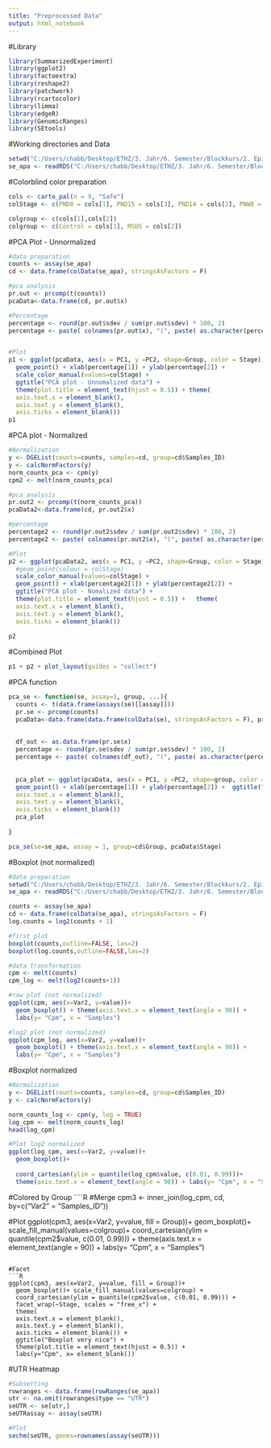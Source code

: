 ```yaml
---
title: "Preprocessed Data"
output: html_notebook
---
```



#Library
```r
library(SummarizedExperiment)
library(ggplot2)
library(factoextra)
library(reshape2)
library(patchwork)
library(rcartocolor)
library(limma)
library(edgeR)
library(GenomicRanges)
library(SEtools)
```

#Working directories and Data
```R
setwd("C:/Users/chabb/Desktop/ETHZ/3. Jahr/6. Semester/Blockkurs/2. Epigenetic mechanism/Project/project6_bc2021")
se_apa <- readRDS("C:/Users/chabb/Desktop/ETHZ/3. Jahr/6. Semester/Blockkurs/2. Epigenetic mechanism/Project/project6_bc2021/data/counts_bins_apa.rds")
```

#Colorblind color preparation
```R
cols <- carto_pal(n = 9, "Safe")
colStage <- c(PND8 = cols[1], PND15 = cols[3], PND14 = cols[2], PNW8 = cols[4], PNW20 = cols[5], PND7 = cols[6])

colgroup <- c(cols[1],cols[2])
colgroup <- c(Control = cols[1], MSUS = cols[2])
```

#PCA Plot - Unnormalized
```R

#data preparation
counts <- assay(se_apa)
cd <- data.frame(colData(se_apa), stringsAsFactors = F)

#pca analysis
pr.out <- prcomp(t(counts))
pcaData<-data.frame(cd, pr.out$x)

#Percentage
percentage <- round(pr.out$sdev / sum(pr.out$sdev) * 100, 2)
percentage <- paste( colnames(pr.out$x), "(", paste( as.character(percentage), "%", ")", sep=""))


#Plot
p1 <- ggplot(pcaData, aes(x = PC1, y =PC2, shape=Group, color = Stage))+
  geom_point() + xlab(percentage[1]) + ylab(percentage[2]) +
  scale_color_manual(values=colStage) +
  ggtitle("PCA plot - Unnomalized data") +
  theme(plot.title = element_text(hjust = 0.5)) + theme(
  axis.text.x = element_blank(),
  axis.text.y = element_blank(),
  axis.ticks = element_blank())
p1

```

#PCA plot - Normalized
```R
#Normalization
y <- DGEList(counts=counts, samples=cd, group=cd$Samples_ID)
y <- calcNormFactors(y)
norm_counts_pca <- cpm(y)
cpm2 <- melt(norm_counts_pca)

#pca analysis
pr.out2 <- prcomp(t(norm_counts_pca))
pcaData2<-data.frame(cd, pr.out2$x)

#percentage
percentage2 <- round(pr.out2$sdev / sum(pr.out2$sdev) * 100, 2)
percentage2 <- paste( colnames(pr.out2$x), "(", paste( as.character(percentage2), "%", ")", sep=""))

#Plot
p2 <- ggplot(pcaData2, aes(x = PC1, y =PC2, shape=Group, color = Stage))+
  #geom_point(colour = colStage)
  scale_color_manual(values=colStage) +
  geom_point() + xlab(percentage2[1]) + ylab(percentage2[2]) + 
  ggtitle("PCA plot - Nomalized data") +
  theme(plot.title = element_text(hjust = 0.5)) +   theme(
  axis.text.x = element_blank(),
  axis.text.y = element_blank(),
  axis.ticks = element_blank()) 
  
p2
```

#Combined Plot
```R
p1 + p2 + plot_layout(guides = "collect")

```


#PCA function
```R
pca_se <- function(se, assay=1, group, ...){
  counts <- t(data.frame(assays(se)[[assay]]))
  pr.se <- prcomp(counts)
  pcaData<-data.frame(data.frame(colData(se), stringsAsFactors = F), pr.se$x,             stringsAsFactors = F)
  
  
  df_out <- as.data.frame(pr.se$x)
  percentage <- round(pr.se$sdev / sum(pr.se$sdev) * 100, 2)
  percentage <- paste( colnames(df_out), "(", paste( as.character(percentage), "%",      ")",   sep="") )
  
  
  pca_plot <- ggplot(pcaData, aes(x = PC1, y =PC2, shape=group, color = ...))+
  geom_point() + xlab(percentage[1]) + ylab(percentage[2]) +  ggtitle("PCA plot") +      theme(plot.title = element_text(hjust = 0.5)) + theme(
  axis.text.x = element_blank(),
  axis.text.y = element_blank(),
  axis.ticks = element_blank())
  pca_plot
  
}

pca_se(se=se_apa, assay = 1, group=cd$Group, pcaData$Stage)
```

#Boxplot (not normalized)
```R

#data preparation
setwd("C:/Users/chabb/Desktop/ETHZ/3. Jahr/6. Semester/Blockkurs/2. Epigenetic mechanism/Project/project6_bc2021")
se_apa <- readRDS("C:/Users/chabb/Desktop/ETHZ/3. Jahr/6. Semester/Blockkurs/2. Epigenetic mechanism/Project/project6_bc2021/data/counts_bins_apa.rds")

counts <- assay(se_apa)
cd <- data.frame(colData(se_apa), stringsAsFactors = F)
log.counts = log2(counts + 1)

#first plot
boxplot(counts,outline=FALSE, las=2)
boxplot(log.counts,outline=FALSE,las=2)

#data transformation
cpm <- melt(counts)
cpm_log <- melt(log2(counts+1))

#raw plot (not normalized)
ggplot(cpm, aes(x=Var2, y=value))+
  geom_boxplot() + theme(axis.text.x = element_text(angle = 90)) +
  labs(y= "Cpm", x = "Samples")

#log2 plot (not normalized)
ggplot(cpm_log, aes(x=Var2, y=value))+
  geom_boxplot() + theme(axis.text.x = element_text(angle = 90)) +
  labs(y= "Cpm", x = "Samples")
```

#Boxplot normalized
```r
#Normalization
y <- DGEList(counts=counts, samples=cd, group=cd$Samples_ID)
y <- calcNormFactors(y)

norm_counts_log <- cpm(y, log = TRUE)
log_cpm <- melt(norm_counts_log)
head(log_cpm)

#Plot log2 normalized
ggplot(log_cpm, aes(x=Var2, y=value))+
  geom_boxplot()+
  
  coord_cartesian(ylim = quantile(log_cpm$value, c(0.01, 0.99)))+ 
  theme(axis.text.x = element_text(angle = 90)) + labs(y= "Cpm", x = "Samples")
```

#Colored by Group
````R
#Merge
cpm3 <- inner_join(log_cpm, cd, by=c("Var2" = "Samples_ID"))

#Plot
ggplot(cpm3, aes(x=Var2, y=value, fill = Group))+
  geom_boxplot()+ 
  scale_fill_manual(values=colgroup)+
  coord_cartesian(ylim = quantile(cpm2$value, c(0.01, 0.99))) +
  theme(axis.text.x = element_text(angle = 90)) + labs(y= "Cpm", x = "Samples")

```

#Facet
```R

ggplot(cpm3, aes(x=Var2, y=value, fill = Group))+
  geom_boxplot()+ scale_fill_manual(values=colgroup) +
  coord_cartesian(ylim = quantile(cpm2$value, c(0.01, 0.99))) +                   
  facet_wrap(~Stage, scales = "free_x") +
  theme(
  axis.text.x = element_blank(),
  axis.text.y = element_blank(),
  axis.ticks = element_blank()) +
  ggtitle("Boxplot very nice") +
  theme(plot.title = element_text(hjust = 0.5)) +
  labs(y="Cpm", x= element_blank()) 

```

#UTR Heatmap
```R
#Subsetting
rowranges <- data.frame(rowRanges(se_apa))
utr <- na.omit(rowranges$type == "UTR")
seUTR <- se[utr,]
seUTRassay <- assay(seUTR)

#Plot
sechm(seUTR, genes=rownames(assay(seUTR)))
```